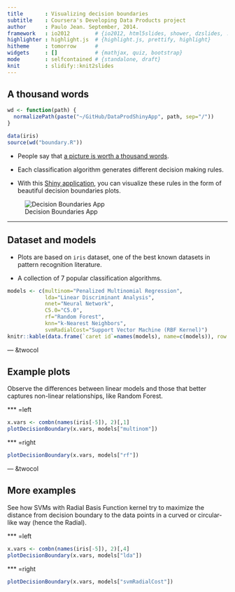 ```yaml
---
title       : Visualizing decision boundaries
subtitle    : Coursera's Developing Data Products project
author      : Paulo Jean. September, 2014.
framework   : io2012        # {io2012, html5slides, shower, dzslides, ...}
highlighter : highlight.js  # {highlight.js, prettify, highlight}
hitheme     : tomorrow      # 
widgets     : []            # {mathjax, quiz, bootstrap}
mode        : selfcontained # {standalone, draft}
knit        : slidify::knit2slides
---
```


<style type="text/css">
.title-slide {
  background-color: #bdd7e7;
}</style>

## A thousand words

```r
wd <- function(path) {
  normalizePath(paste("~/GitHub/DataProdShinyApp", path, sep="/"))
}

data(iris)
source(wd("boundary.R"))

```

* People say that [a picture is worth a thousand words](http://en.wikipedia.org/wiki/A_picture_is_worth_a_thousand_words).

* Each classification algorithm generates different decision making rules.

* With this [Shiny application](http://pjpjean.shinyapps.io/DataProdShinyApp/), you can visualize these rules in the form of beautiful decision boundaries plots.

![Decision Boundaries App](assets/fig/boundaryview.png)

---

## Dataset and models

* Plots are based on `iris` dataset, one of the best known datasets in pattern recognition literature.

* A collection of 7 popular classification algorithms.
```r
models <- c(multinom="Penalized Multinomial Regression",
            lda="Linear Discriminant Analysis",
            nnet="Neural Network",
            C5.0="C5.0",
            rf="Random Forest",
            knn="k-Nearest Neighbors",
            svmRadialCost="Support Vector Machine (RBF Kernel)")
knitr::kable(data.frame(`caret id`=names(models), name=c(models)), row.names=FALSE)
```

--- &twocol

## Example plots

Observe the differences between linear models and those that better captures non-linear relationships, like Random Forest.

*** =left

```r
x.vars <- combn(names(iris[-5]), 2)[,1]
plotDecisionBoundary(x.vars, models["multinom"])
```

*** =right

```r
plotDecisionBoundary(x.vars, models["rf"])
```

--- &twocol

## More examples

See how SVMs with Radial Basis Function kernel try to maximize the distance from decision boundary
to the data points in a curved or circular-like way (hence the Radial).

*** =left

```r
x.vars <- combn(names(iris[-5]), 2)[,4]
plotDecisionBoundary(x.vars, models["lda"])
```

*** =right
```r
plotDecisionBoundary(x.vars, models["svmRadialCost"])
```
